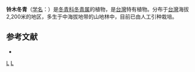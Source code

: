 {{Speciesbox 
| genus = Ilex
| species = suzukii
| authority = [[胡秀英|S. Y. Hu]]
}}

'''铃木冬青'''（[[学名|学名]]：{{lang|la|''Ilex suzukii''}}）是[[冬青科|冬青科]][[冬青属|冬青属]]的植物，是[[台灣|台灣]]特有植物。分布于[[台灣|台灣]]海拔2,200米的地区，多生于中海拔地带的山地林中，目前已由人工引种栽培。

== 参考文献 ==
<div class="references-small">
* {{cite web| url =http://www.bioinfo.cn/db05/KmzwSpecies.php?action=view&id=14270| title =铃木冬青| work =《中国高等植物数据库全库》| publisher =中国科学院微生物研究所| author =昆明植物研究所| accessdate =2009-02-24| deadurl =yes| archiveurl =https://web.archive.org/web/20160305071950/http://www.bioinfo.cn/db05/KmzwSpecies.php?action=view&id=14270| archivedate =2016-03-05}}
</div>
{{Taxonbar|from=Q15227973}}

[[Category:冬青属|L]]
[[Category:臺灣特有植物|L]]


{{植物小作品}}